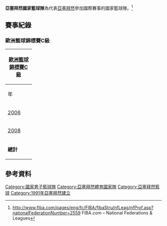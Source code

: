 {{Infobox national basketball team
| country = 亞塞拜然 |
| color1=F02C18|
| color2=FFFFFF|
| country_alt = Azərbaycan
| coach = {{Flagicon|AZE}} [[Elkhan_Aliyev|Elkhan Aliyev]]
| fiba_ranking = 74<sup>名</sup>
| team colours = White and Blue
| joined_fiba = 1991
| logo=|
| fiba_zone = 歐洲籃球協會
| national_fed = ABF
| oly_appearances = 0
| oly_medals = None
| wc_appearances = 0
| wc_medals = None
| zone_championship = [[歐洲籃球錦標賽|歐洲籃球錦標賽]]
| zone_appearances = 0
| zone_medals = None
|h_pattern_b=_thinsidesonwhite|h_body=0000FF|h_shorts=FFFFFF|h_pattern_s=_blanksides2|
|a_pattern_b=_thinwhitesides|a_body=0000FF|a_shorts=0000FF|a_pattern_s=|
}}

'''亞塞拜然國家籃球隊'''為代表[[亞塞拜然|亞塞拜然]]參加國際賽事的國家籃球隊。<ref>http://www.fiba.com/pages/eng/fc/FIBA/fibaStru/nfLeag/nfProf.asp?nationalFederationNumber=2559 {{Wayback|url=http://www.fiba.com/pages/eng/fc/FIBA/fibaStru/nfLeag/nfProf.asp?nationalFederationNumber=2559 |date=20160304064008 }} FIBA.com – National Federations & Leagues</ref>


== 賽事紀錄 ==

===歐洲籃球錦標賽C級===
{| class="wikitable" style="text-align: center;font-size:90%;"
!colspan=5|[[歐洲微型國家籃球錦標賽|歐洲籃球錦標賽C級]]
|-
!width=70|年
!width=100|成績
!width=40|{{Tooltip|Pld|賽場}}
!width=40|{{Tooltip|W|勝}}
!width=40|{{Tooltip|L|敗}}
|- bgcolor=gold
|{{flagicon|ALB}} [[2006年歐洲籃球錦標賽C級|2006]] || '''冠軍''' || 5 || 4 || 1
|- bgcolor=gold
|{{flagicon|SCO}} [[2008年歐洲籃球錦標賽C級|2008]] || '''冠軍''' || 5 || 4 || 1
|-
|colspan=2|'''總計'''|| '''10''' || '''8''' || '''2'''
|}


==參考資料==
{{Reflist}}


{{歐洲籃球協會男子隊}}
{{亞塞拜然體育國家隊}}



[[Category:國家男子籃球隊|Category:國家男子籃球隊]]
[[Category:亞塞拜然體育國家隊|Category:亞塞拜然體育國家隊]]
[[Category:亞塞拜然籃球|Category:亞塞拜然籃球]]
[[Category:1991年亞塞拜然建立|Category:1991年亞塞拜然建立]]